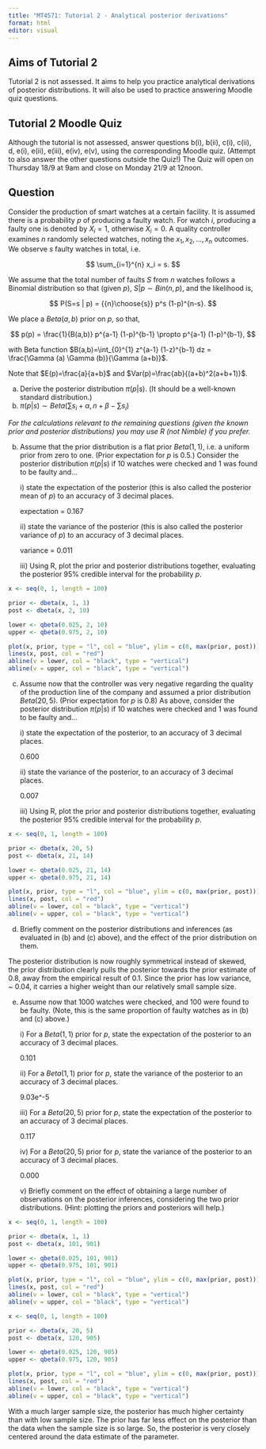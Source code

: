 ```yaml
---
title: "MT4571: Tutorial 2 - Analytical posterior derivations"
format: html
editor: visual
---
```


## Aims of Tutorial 2

Tutorial 2 is not assessed. It aims to help you practice analytical derivations of posterior distributions. It will also be used to practice answering Moodle quiz questions.

## Tutorial 2 Moodle Quiz

Although the tutorial is not assessed, answer questions b(i), b(ii), c(i), c(ii), d, e(i), e(ii), e(iii), e(iv), e(v), using the corresponding Moodle quiz. (Attempt to also answer the other questions outside the Quiz!) The Quiz will open on Thursday 18/9 at 9am and close on Monday 21/9 at 12noon.

## Question

Consider the production of smart watches at a certain facility. It is assumed there is a probability $p$ of producing a faulty watch. For watch $i$, producing a faulty one is denoted by $X_i=1$, otherwise $X_i=0$. A quality controller examines $n$ randomly selected watches, noting the $x_1, x_2,...,x_n$ outcomes. We observe $s$ faulty watches in total, i.e.

$$ \sum_{i=1}^{n} x_i = s. $$

We assume that the total number of faults $S$ from $n$ watches follows a Binomial distribution so that (given $p$), $S|p \sim Bin(n,p)$, and the likelihood is,

$$ P(S=s | p) = {{n}\choose{s}} p^s (1-p)^{n-s}. $$

We place a $Beta(a,b)$ prior on $p$, so that,

$$ p(p) = \frac{1}{B(a,b)} p^{a-1} (1-p)^{b-1} \propto p^{a-1} (1-p)^{b-1}, $$

with Beta function $B(a,b)=\int_{0}^{1} z^{a-1} (1-z)^{b-1} dz = \frac{\Gamma (a) \Gamma (b)}{\Gamma (a+b)}$.

Note that $E(p)=\frac{a}{a+b}$ and $Var(p)=\frac{ab}{(a+b)^2(a+b+1)}$.

(a) Derive the posterior distribution $\pi(p|s)$. (It should be a well-known standard distribution.)
(b) $\pi(p|s) \sim Beta(\sum{s_i}+\alpha, n + \beta - \sum{s_i})$

*For the calculations relevant to the remaining questions (given the known prior and posterior distributions) you may use R (not Nimble) if you prefer.*

(b) Assume that the prior distribution is a flat prior $Beta(1,1)$, i.e. a uniform prior from zero to one. (Prior expectation for $p$ is $0.5$.) Consider the posterior distribution $\pi(p|s)$ if $10$ watches were checked and $1$ was found to be faulty and...

    i\) state the expectation of the posterior (this is also called the posterior mean of $p$) to an accuracy of 3 decimal places.

    expectation = 0.167

    ii\) state the variance of the posterior (this is also called the posterior variance of $p$) to an accuracy of 3 decimal places.

    variance = 0.011

    iii\) Using R, plot the prior and posterior distributions together, evaluating the posterior 95% credible interval for the probability $p$.

```r
x <- seq(0, 1, length = 100)

prior <- dbeta(x, 1, 1)
post <- dbeta(x, 2, 10)

lower <- qbeta(0.025, 2, 10)
upper <- qbeta(0.975, 2, 10)

plot(x, prior, type = "l", col = "blue", ylim = c(0, max(prior, post)))
lines(x, post, col = "red")
abline(v = lower, col = "black", type = "vertical")
abline(v = upper, col = "black", type = "vertical")
```

(c) Assume now that the controller was very negative regarding the quality of the production line of the company and assumed a prior distribution $Beta(20,5)$. (Prior expectation for $p$ is $0.8$) As above, consider the posterior distribution $\pi(p|s)$ if $10$ watches were checked and $1$ was found to be faulty and...

    i\) state the expectation of the posterior, to an accuracy of 3 decimal places.

    0.600

    ii\) state the variance of the posterior, to an accuracy of 3 decimal places.

    0.007

    iii\) Using R, plot the prior and posterior distributions together, evaluating the posterior 95% credible interval for the probability $p$.

```r
x <- seq(0, 1, length = 100)

prior <- dbeta(x, 20, 5)
post <- dbeta(x, 21, 14)

lower <- qbeta(0.025, 21, 14)
upper <- qbeta(0.975, 21, 14)

plot(x, prior, type = "l", col = "blue", ylim = c(0, max(prior, post)))
lines(x, post, col = "red")
abline(v = lower, col = "black", type = "vertical")
abline(v = upper, col = "black", type = "vertical")
```

(d) Briefly comment on the posterior distributions and inferences (as evaluated in (b) and (c) above), and the effect of the prior distribution on them.

The posterior distribution is now roughly symmetrical instead of skewed, the prior distribution clearly pulls the posterior towards the prior estimate of 0.8, away from the empirical result of 0.1. Since the prior has low variance, \~ 0.04, it carries a higher weight than our relatively small sample size.

(e) Assume now that $1000$ watches were checked, and $100$ were found to be faulty. (Note, this is the same proportion of faulty watches as in (b) and (c) above.)

    i\) For a $Beta(1,1)$ prior for $p$, state the expectation of the posterior to an accuracy of 3 decimal places.

    0.101

    ii\) For a $Beta(1,1)$ prior for $p$, state the variance of the posterior to an accuracy of 3 decimal places.

    9.03e\^-5

    iii\) For a $Beta(20,5)$ prior for $p$, state the expectation of the posterior to an accuracy of 3 decimal places.

    0.117

    iv\) For a $Beta(20,5)$ prior for $p$, state the variance of the posterior to an accuracy of 3 decimal places.

    0.000

    v\) Briefly comment on the effect of obtaining a large number of observations on the posterior inferences, considering the two prior distributions. (Hint: plotting the priors and posteriors will help.)

```r
x <- seq(0, 1, length = 100)

prior <- dbeta(x, 1, 1)
post <- dbeta(x, 101, 901)

lower <- qbeta(0.025, 101, 901)
upper <- qbeta(0.975, 101, 901)

plot(x, prior, type = "l", col = "blue", ylim = c(0, max(prior, post)))
lines(x, post, col = "red")
abline(v = lower, col = "black", type = "vertical")
abline(v = upper, col = "black", type = "vertical")
```

```r
x <- seq(0, 1, length = 100)

prior <- dbeta(x, 20, 5)
post <- dbeta(x, 120, 905)

lower <- qbeta(0.025, 120, 905)
upper <- qbeta(0.975, 120, 905)

plot(x, prior, type = "l", col = "blue", ylim = c(0, max(prior, post)))
lines(x, post, col = "red")
abline(v = lower, col = "black", type = "vertical")
abline(v = upper, col = "black", type = "vertical")
```

With a much larger sample size, the posterior has much higher certainty than with low sample size. The prior has far less effect on the posterior than the data when the sample size is so large. So, the posterior is very closely centered around the data estimate of the parameter.
